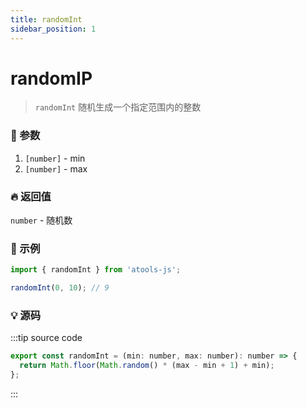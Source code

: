 ```yaml
---
title: randomInt
sidebar_position: 1
---
```


# randomIP

> `randomInt` 随机生成一个指定范围内的整数

### :bento: 参数

1. `[number]` - min
2. `[number]` - max

### :fire: 返回值

`number` - 随机数

### :rocket: 示例

```jsx
import { randomInt } from 'atools-js';

randomInt(0, 10); // 9
```

### :bulb: 源码

:::tip source code

```js title="/atools/_random/randomInt.ts"
export const randomInt = (min: number, max: number): number => {
  return Math.floor(Math.random() * (max - min + 1) + min);
};
```

:::

